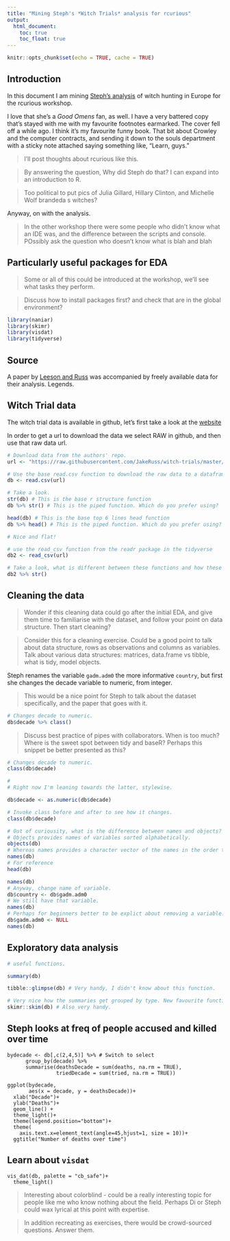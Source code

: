```yaml
---
title: "Mining Steph's *Witch Trials* analysis for rcurious"
output: 
  html_document: 
    toc: true
    toc_float: true
---
```


```r
knitr::opts_chunk$set(echo = TRUE, cache = TRUE)
```




## Introduction

In this document I am mining [Steph's analysis](http://rex-analytics.com/witch-hunting-europe-discovery-missingness/) of witch hunting in Europe for the rcurious workshop. 

I love that she's a *Good Omens* fan, as well. I have a very battered copy that's stayed with me with my favourite footnotes earmarked. The cover fell off a while ago. I think it's my favourite funny book. That bit about Crowley and the computer contracts, and sending it down to the souls department with a sticky note attached saying something like, "Learn, guys."

> I'll post thoughts about rcurious like this. 

> By answering the question, Why did Steph do that? I can expand into an introduction to R. 

> Too political to put pics of Julia Gillard, Hillary Clinton, and Michelle Wolf brandeda s witches? 

Anyway, on with the analysis.

> In the other workshop there were some people who didn't know what an IDE was, and the difference between the scripts and console. POssibly ask the question who doesn't know what is blah and blah

## Particularly useful packages for EDA

> Some or all of this could be introduced at the workshop, we'll see what tasks they perform.

> Discuss how to install packages first? and check that are in the global environment?

```r
library(naniar)
library(skimr)
library(visdat)
library(tidyverse)

```

## Source

A paper by [Leeson and Russ](http://www.peterleeson.com/Witch_Trials.pdf) was accompanied by freely available data for their analysis. Legends.


## Witch Trial data

The witch trial data is available in github, let's first take a look at the [website](https://github.com/JakeRuss/witch-trials/blob/master/data/trials.csv)

In order to get a url to download the data we select RAW in github, and then use that raw data url.

```r
# Download data from the authors' repo.
url <- "https://raw.githubusercontent.com/JakeRuss/witch-trials/master/data/trials.csv"

# Use the base read.csv function to download the raw data to a dataframe called db
db <- read.csv(url)

# Take a look.
str(db) # This is the base r structure function
db %>% str() # This is the piped function. Which do you prefer using?

head(db) # This is the base top 6 lines head function
db %>% head() # This is the piped function. Which do you prefer using?

# Nice and flat!

# use the read_csv function from the readr package in the tidyverse
db2 <- read_csv(url)

# Take a look, what is different between these functions and how these have been imported? Also look at the help ?read.csv and ?read_csv in the console or in help pane
db2 %>% str()
```

## Cleaning the data

> Wonder if this cleaning data could go after the initial EDA, and give them time to familiarise with the dataset, and follow your point on data structure. Then start cleaning?

> Consider this for a cleaning exercise. Could be a good point to talk about data structure, rows as observations and columns as variables. Talk about various data structures: matrices, data.frame vs tibble, what is tidy, model objects. 

Steph renames the variable `gadm.adm0` the more informative `country`, but first she changes the decade variable to numeric, from integer. 

> This would be a nice point for Steph to talk about the dataset specifically, and the paper that goes with it.

```r
# Changes decade to numeric.
db$decade %>% class()

```

> Discuss best practice of pipes with collaborators. When is too much? Where is the sweet spot between tidy and baseR? Perhaps this snippet be better presented as this?

```r
# Changes decade to numeric.
class(db$decade)

# 
# Right now I'm leaning towards the latter, stylewise.

db$decade <- as.numeric(db$decade)

# Invoke class before and after to see how it changes.
class(db$decade)


```

```r

# Out of curiousity, what is the difference between names and objects?
# Objects provides names of variables sorted alphabetically.
objects(db)
# Whereas names provides a character vector of the names in the order they appear in the df (more useful).
names(db)
# For reference
head(db)

names(db)
# Anyway, change name of variable. 
db$country <- db$gadm.adm0
# We still have that variable.
names(db)
# Perhaps for beginners better to be explict about removing a variable.
db$gadm.adm0 <- NULL
names(db)

```

## Exploratory data analysis

```r
# useful functions.

summary(db)

tibble::glimpse(db) # Very handy, I didn't know about this function.

# Very nice how the summaries get grouped by type. New favourite function of the day. 
skimr::skim(db) # Also very handy. 

```

## Steph looks at freq of people accused and killed over time

```
bydecade <- db[,c(2,4,5)] %>% # Switch to select
      group_by(decade) %>% 
      summarise(deathsDecade = sum(deaths, na.rm = TRUE), 
                triedDecade = sum(tried, na.rm = TRUE)) 

ggplot(bydecade, 
       aes(x = decade, y = deathsDecade))+ 
  xlab("Decade")+
  ylab("Deaths")+
  geom_line() + 
  theme_light()+
  theme(legend.position="bottom")+
  theme(
    axis.text.x=element_text(angle=45,hjust=1, size = 10))+
  ggtitle("Number of deaths over time")
```

## Learn about `visdat`

```
vis_dat(db, palette = "cb_safe")+
  theme_light() 
```
> Interesting about colorblind - could be a really interesting topic for people like me who know nothing about the field. Perhaps Di or Steph could wax lyrical at this point with expertise. 

> In addition recreating as exercises, there would be crowd-sourced questions. Answer them. 

